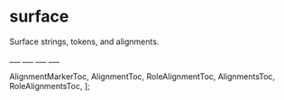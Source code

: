
# surface

Surface strings, tokens, and alignments.

<AlignmentMarker />
___
<Alignment />
___
<RoleAlignment />
___
<Alignments />
___
<RoleAlignments />

  AlignmentMarkerToc,
  AlignmentToc,
  RoleAlignmentToc,
  AlignmentsToc,
  RoleAlignmentsToc,
];